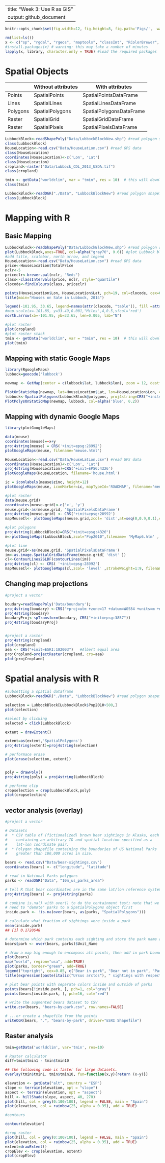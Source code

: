 --
title: "Week 3: Use R as GIS"
output: github_document
---

```r
knitr::opts_chunk$set(fig.width=12, fig.height=8, fig.path='Figs/',  warning=FALSE, message=FALSE)
```

```r
rm(list=ls())
x <- c("sp", "rgdal", "rgeos", "maptools", "classInt", "RColorBrewer", "GISTools", "maps", "raster", "ggmap")
#install.packages(x) # warning: this may take a number of minutes
lapply(x, library, character.only = TRUE) #load the required packages
```

# Spatial Objects

|       |  Without attributes | With attributes |
| ----- | ------------------  | --------------  |
|Points |  SpatialPoints      | SpatialPointsDataFrame|
|Lines |  SpatialLines      | SpatialLinesDataFrame|
|Polygons |  SpatialPolygons      | SpatialPolygonsDataFrame|
|Raster |  SpatialGrid      | SpatialGridDataFrame|
|Raster |  SpatialPixels      | SpatialPixelsDataFrame|

```r
LubbockBlock<-readShapePoly("Data/LubbockBlockNew.shp") #read polygon shapefile
class(LubbockBlock)
HouseLocation<-read.csv("Data/HouseLatLon.csv") #read GPS data
class(HouseLocation)
coordinates(HouseLocation)<-c('Lon', 'Lat')
class(HouseLocation)
cropland<-raster("Data/Lubbock_CDL_2013_USDA.tif")
class(cropland)

tmin <- getData("worldclim", var = "tmin", res = 10)  # this will download 
class(tmin)
```


```r
LubbockBlock<-readOGR("./Data", "LubbockBlockNew") #read polygon shapefile
class(LubbockBlock)
```


# Mapping with R

## Basic Mapping

```r
LubbockBlock<-readShapePoly("Data/LubbockBlockNew.shp") #read polygon shapefile
plot(LubbockBlock,axes=TRUE, col=alpha("gray70", 0.6)) #plot Lubbock block shapefile
#add title, scalebar, north arrow, and legend
HouseLocation<-read.csv("Data/HouseLatLon.csv") #read GPS data
price<-HouseLocation$TotalPrice
nclr<-5
priceclr<-brewer.pal(nclr, "Reds")
class<-classIntervals(price, nclr, style="quantile")
clocode<-findColours(class, priceclr)

points(HouseLocation$Lon, HouseLocation$Lat, pch=19, col=clocode, cex=0.5) #add houses on top of Lubbock block shapefile
title(main="Houses on Sale in Lubbock, 2014") 

legend(-101.95, 33.65, legend=names(attr(clocode, "table")), fill =attr(clocode, "palette"), cex=0.5, bty="n")
#map.scale(x=-101.85, y=33.49,0.001,"Miles",4,0.5,sfcol='red')
north.arrow(xb=-101.95, yb=33.65, len=0.005, lab="N")

#plot raster
plot(cropland)
#plot raster stack
tmin <- getData("worldclim", var = "tmin", res = 10)  # this will download 
plot(tmin)
```

## Mapping with static Google Maps

```R
library(RgoogleMaps)
lubbock=geocode('lubbock')

newmap <- GetMap(center = c(lubbock$lat, lubbock$lon), zoom = 12, destfile = "newmap.png", maptype = "roadmap") 

PlotOnStaticMap(newmap, lat=HouseLocation$Lat, lon=HouseLocation$Lon, col='red')
lubbock<-SpatialPolygons(LubbockBlock@polygons, proj4string=CRS("+init=EPSG:4326"))
PlotPolysOnStaticMap(newmap, lubbock, col=alpha('blue', 0.2))
```

## Mapping with dynamic Google Maps

```R
library(plotGoogleMaps)

data(meuse)
coordinates(meuse)=~x+y
proj4string(meuse) = CRS('+init=epsg:28992')
plotGoogleMaps(meuse, filename='meuse.html')

HouseLocation<-read.csv("Data/HouseLatLon.csv") #read GPS data
coordinates(HouseLocation)<-c('Lon', 'Lat')
proj4string(HouseLocation)=CRS('+init=EPSG:4326')
plotGoogleMaps(HouseLocation, filename='house.html')

ic = iconlabels(meuse$zinc, height=12)
plotGoogleMaps(meuse, iconMarker=ic, mapTypeId='ROADMAP', filename='meuse2.html')

#plot raster
data(meuse.grid)
coordinates(meuse.grid)<-c('x', 'y')
meuse.grid<-as(meuse.grid, 'SpatialPixelsDataFrame')
proj4string(meuse.grid) <- CRS('+init=epsg:28992')
mapMeuseCl<- plotGoogleMaps(meuse.grid,zcol= 'dist',at=seq(0,0.9,0.1),colPalette= brewer.pal(9,"Reds"), filename='meuse3.html') 

#plot polygons
proj4string(LubbockBlock)=CRS("+init=epsg:4326")
m<-plotGoogleMaps(LubbockBlock,zcol="Pop2010",filename= 'MyMap6.htm' , mapTypeId= ' TERRAIN ' ,colPalette= brewer.pal(7,"Reds"), strokeColor="white")

#plot line
meuse.grid<-as(meuse.grid, 'SpatialPixelsDataFrame')
im<-as.image.SpatialGridDataFrame(meuse.grid[ 'dist' ]) 
cl<-ContourLines2SLDF(contourLines(im))
proj4string(cl) <- CRS( '+init=epsg:28992')
mapMeuseCl<- plotGoogleMaps(cl,zcol= 'level' ,strokeWeight=1:9, filename= 'myMap6.htm',mapTypeId= 'ROADMAP') 

```

## Changing map projections

```r

#project a vector 

boudary=readShapePoly('Data/boundary');
proj4string(boudary) <-CRS("+proj=utm +zone=17 +datum=WGS84 +units=m +no_defs +ellps=WGS84 +towgs84=0,0,0")
proj4string(boudary)
boudaryProj<-spTransform(boudary, CRS("+init=epsg:3857"))
proj4string(boudaryProj)


#project a raster
proj4string(cropland)
plot(cropland)
aea <- CRS("+init=ESRI:102003")   #Albert equal area
projCropland=projectRaster(cropland, crs=aea)
plot(projCropland)
```

# Spatial analysis with R

```r

#subsetting a spatial dataframe
LubbockBlock<-readOGR("./Data", "LubbockBlockNew") #read polygon shapefile

selection = LubbockBlock[LubbockBlock$Pop2010>500,]
plot(selection)

#select by clicking
selected = click(LubbockBlock)

extent = drawExtent()

extent=as(extent,'SpatialPolygons')
proj4string(extent)=proj4string(selection)

# performace erase 
plot(erase(selection, extent))


poly = drawPoly()
proj4string(poly) = proj4string(LubbockBlock)

# performe clip
cropselection = crop(LubbockBlock,poly)
plot(cropselection)

```
## vector analysis (overlay)

```r
#project a vector 

# Datasets
#  * CSV table of (fictionalized) brown bear sightings in Alaska, each
#    containing an arbitrary ID and spatial location specified as a
#    lat-lon coordinate pair. 
#  * Polygon shapefile containing the boundaries of US National Parks
#    greater than 100,000 acres in size. 

bears <- read.csv("Data/bear-sightings.csv")
coordinates(bears) <- c("longitude", "latitude")

# read in National Parks polygons
parks <- readOGR("Data", "10m_us_parks_area")

# tell R that bear coordinates are in the same lat/lon reference system as the parks data 
proj4string(bears) <- proj4string(parks)

# combine is.na() with over() to do the containment test; note that we
# need to "demote" parks to a SpatialPolygons object first
inside.park <- !is.na(over(bears, as(parks, "SpatialPolygons")))

# calculate what fraction of sightings were inside a park
mean(inside.park)
## [1] 0.1720648

# determine which park contains each sighting and store the park name as an attribute of the bears data
bears$park <- over(bears, parks)$Unit_Name

# draw a map big enough to encompass all points, then add in park boundaries superimposed upon a map of the United States
plot(bears)
map("world", region="usa", add=TRUE)
plot(parks, border="green", add=TRUE)
legend("topright", cex=0.85, c("Bear in park", "Bear not in park", "Park boundary"), pch=c(16, 1, NA), lty=c(NA, NA, 1), col=c("red", "grey", "green"), bty="n")
title(expression(paste(italic("Ursus arctos"), " sightings with respect to national parks"))) 

# plot bear points with separate colors inside and outside of parks
points(bears[!inside.park, ], pch=1, col="gray")
points(bears[inside.park, ], pch=16, col="red")

# write the augmented bears dataset to CSV
write.csv(bears, "bears-by-park.csv", row.names=FALSE)

# ...or create a shapefile from the points
writeOGR(bears, ".", "bears-by-park", driver="ESRI Shapefile")
```

## Raster analysis

```r

tmin=getData('worldclim', var='tmin', res=10)

# Raster calculator
diff=tmin$tmin1 - tmin$tmin10

## the following code is faster for large datasets. 
overlay(tmin$tmin1, tmin$tmin10, fun=function(x,y){return (x-y)})

elevation <- getData("alt", country = "ESP")
slope <- terrain(elevation, opt = "slope")
aspect <- terrain(elevation, opt = "aspect")
hill <- hillShade(slope, aspect, 40, 270)
plot(hill, col = grey(0:100/100), legend = FALSE, main = "Spain")
plot(elevation, col = rainbow(25, alpha = 0.35), add = TRUE)

#contours

contour(elevation)
```

```r
#crop raster
plot(hill, col = grey(0:100/100), legend = FALSE, main = "Spain")
plot(elevation, col = rainbow(25, alpha = 0.35), add = TRUE)
extent=drawExtent()
cropElev <- crop(elevation, extent)
plot(cropElev)
```
